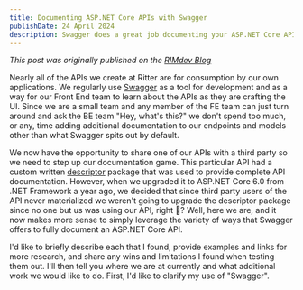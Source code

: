 ```yaml
---
title: Documenting ASP.NET Core APIs with Swagger
publishDate: 24 April 2024
description: Swagger does a great job documenting your ASP.NET Core APIs with Swagger. Make it better. 
---
```



_This post was originally published on the [RIMdev Blog](https://rimdev.io/documenting-aspnetcore-apis-with-swagger)_

Nearly all of the APIs we create at Ritter are for consumption by our own applications. We regularly use [Swagger](https://github.com/domaindrivendev/Swashbuckle.AspNetCore) as a tool for development and as a way for our Front End team to learn about the APIs as they are crafting the UI. Since we are a small team and any member of the FE team can just turn around and ask the BE team "Hey, what's this?" we don't spend too much, or any, time adding additional documentation to our endpoints and models other than what Swagger spits out by default.

We now have the opportunity to share one of our APIs with a third party so we need to step up our documentation game. This particular API had a custom written [descriptor](https://github.com/ritterim/descriptor) package that was used to provide complete API documentation. However, when we upgraded it to ASP.NET Core 6.0 from .NET Framework a year ago, we decided that since third party users of the API never materialized we weren't going to upgrade the descriptor package since no one but us was using our API, right 🤣? Well, here we are, and it now makes more sense to simply leverage the variety of ways that Swagger offers to fully document an ASP.NET Core API.

I'd like to briefly describe each that I found, provide examples and links for more research, and share any wins and limitations I found when testing them out. I'll then tell you where we are at currently and what additional work we would like to do. First, I'd like to clarify my use of "Swagger".
